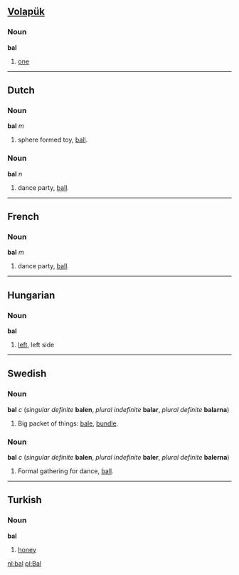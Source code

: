 == [[Volapük]] ==
=== Noun ===
'''bal'''

# [[one]]

----
==Dutch==
===Noun===
'''bal''' ''m''

# sphere formed toy, [[ball]].

===Noun===
'''bal''' ''n''

# dance party, [[ball]].

----
==French==
===Noun===
'''bal''' ''m''

# dance party, [[ball]].

----
==Hungarian==
===Noun===
'''bal'''

# [[left]], left side

----
==Swedish==
===Noun===
'''bal''' ''c'' (''singular definite'' '''balen''', ''plural indefinite'' '''balar''', ''plural definite'' '''balarna''')

# Big packet of things: [[bale]], [[bundle]].

===Noun===
'''bal''' ''c'' (''singular definite'' '''balen''', ''plural indefinite'' '''baler''', ''plural definite'' '''balerna''')

# Formal gathering for dance, [[ball]].

----
==Turkish==
===Noun===
'''bal'''

# [[honey]]

[[nl:bal]]
[[pl:Bal]]